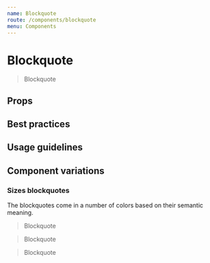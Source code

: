 ```yaml
---
name: Blockquote
route: /components/blockquote
menu: Components
---
```





# Blockquote

<Playground>
  <Blockquote>Blockquote</Blockquote>
</Playground>

## Props

<PropTable component={Blockquote} />

## Best practices

## Usage guidelines

## Component variations

### Sizes blockquotes

The blockquotes come in a number of colors based on their semantic meaning.

<Playground>
  <Fragment>
    <Blockquote size={Blockquote.KILO}>Blockquote</Blockquote>
    <Blockquote size={Blockquote.MEGA}>Blockquote</Blockquote>
    <Blockquote size={Blockquote.GIGA}>Blockquote</Blockquote>
  </Fragment>
</Playground>
